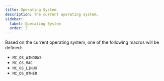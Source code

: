```yaml
---
title: Operating System
description: The current operating system.
sidebar:
  label: Operating System
  order: 2
---
```


Based on the current operating system, one of the following macros will be defined:

- `MC_OS_WINDOWS`
- `MC_OS_MAC`
- `MC_OS_LINUX`
- `MC_OS_OTHER`
